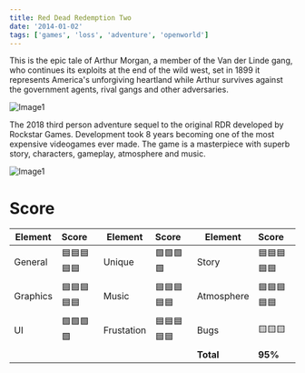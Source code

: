 ```yaml
---
title: Red Dead Redemption Two
date: '2014-01-02'
tags: ['games', 'loss', 'adventure', 'openworld']
---
```


This is the epic tale of Arthur Morgan, a member of the Van der Linde gang, who continues its exploits at the end of the wild west, set in 1899 it represents America's unforgiving heartland while Arthur survives against the government agents, rival gangs and other adversaries.

![Image1](/static/images/games/RDR2.jpg)

The 2018 third person adventure sequel to the original RDR developed by Rockstar Games. Development took 8 years becoming one of the most expensive videogames ever made. The game is a masterpiece with superb story, characters, gameplay, atmosphere and music.

![Image1](/static/images/games/RDR2.gif)

# Score #

<div className="overflow-auto">

| Element | Score | Element | Score | Element | Score |
| --- | :--- | --- | :--- | --- | :--- |
| General | 🟦🟦🟦🟦🟦 | Unique | 🟩🟩🟩🟩 | Story | 🟦🟦🟦🟦🟦 |
| Graphics | 🟦🟦🟦🟦🟦 | Music | 🟦🟦🟦🟦🟦 | Atmosphere | 🟦🟦🟦🟦🟦 |
| UI | 🟩🟩🟩🟩 | Frustation | 🟦🟦🟦🟦🟦 | Bugs | 🟨🟨🟨 |
| | | | | **Total** | **95%** |

</div>
